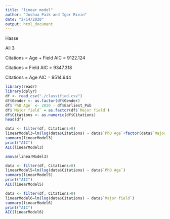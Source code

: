 ```yaml
---
title: "linear model"
author: "Joshua Paik and Igor Rivin"
date: "2/14/2020"
output: html_document
---
```


Hasse

All 3


Citations = Age + Field 
AIC = 9122.124

Citations =  Field
AIC = 9347.318

Citations = Age 
AIC = 9514.644



```r
library(readr)
library(dplyr)
df <- read_csv("./classified.csv")
df$Gender <- as.factor(df$Gender)
df$`PhD Age` <- 2020 - df$Earliest_Pub
df$`Major field` = as.factor(df$`Major field`)
df$Citations <- as.numeric(df$Citations)
head(df)
```



```r
data <- filter(df, Citations>0)
linearModel3=lm(log(data$Citations) ~ data$`PhD Age`+factor(data$`Major field`))
summary(linearModel3)
print("AIC")
AIC(linearModel3)
```
```r
anova(linearModel3)
```


```r
data <- filter(df, Citations>0)
linearModel5=lm(log(data$Citations) ~ data$`PhD Age`)
summary(linearModel5)
print("AIC")
AIC(linearModel5)
```

```r
data <- filter(df, Citations>0)
linearModel6=lm(log(data$Citations) ~ data$`Major field`)
summary(linearModel6)
print("AIC")
AIC(linearModel6)
```
